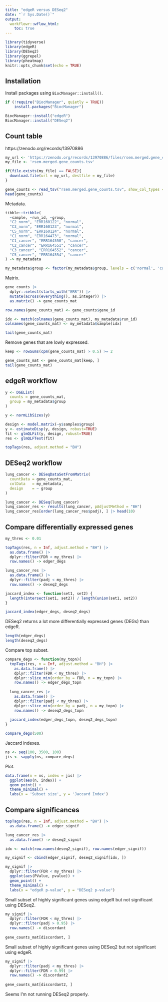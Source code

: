 ```yaml
---
title: "edgeR versus DESeq2"
date: "`r Sys.Date()`"
output:
  workflowr::wflow_html:
    toc: true
---
```


```r
library(tidyverse)
library(edgeR)
library(DESeq2)
library(ggrepel)
library(pheatmap)
knitr::opts_chunk$set(echo = TRUE)
```

## Installation

Install packages using `BiocManager::install()`.

```r
if (!require("BiocManager", quietly = TRUE))
    install.packages("BiocManager")

BiocManager::install("edgeR")
BiocManager::install("DESeq2")
```

## Count table

https://zenodo.org/records/13970886

```r
my_url <- 'https://zenodo.org/records/13970886/files/rsem.merged.gene_counts.tsv?download=1'
my_file <- 'rsem.merged.gene_counts.tsv'

if(file.exists(my_file) == FALSE){
  download.file(url = my_url, destfile = my_file)
}

gene_counts <- read_tsv("rsem.merged.gene_counts.tsv", show_col_types = FALSE)
head(gene_counts)
```

Metadata.

```r
tibble::tribble(
  ~sample, ~run_id, ~group,
  "C2_norm", "ERR160122", "normal",
  "C3_norm", "ERR160123", "normal",
  "C5_norm", "ERR160124", "normal",
  "C1_norm", "ERR164473", "normal",
  "C1_cancer", "ERR164550", "cancer",
  "C2_cancer", "ERR164551", "cancer",
  "C3_cancer", "ERR164552", "cancer",
  "C5_cancer", "ERR164554", "cancer"
) -> my_metadata

my_metadata$group <- factor(my_metadata$group, levels = c('normal', 'cancer'))
```

Matrix.

```r
gene_counts |>
  dplyr::select(starts_with("ERR")) |>
  mutate(across(everything(), as.integer)) |>
  as.matrix() -> gene_counts_mat

row.names(gene_counts_mat) <- gene_counts$gene_id

idx <- match(colnames(gene_counts_mat), my_metadata$run_id)
colnames(gene_counts_mat) <- my_metadata$sample[idx]

tail(gene_counts_mat)
```

Remove genes that are lowly expressed.

```r
keep <- rowSums(cpm(gene_counts_mat) > 0.5) >= 2

gene_counts_mat <- gene_counts_mat[keep, ]
tail(gene_counts_mat)
```

## edgeR workflow

```r
y <- DGEList(
  counts = gene_counts_mat,
  group = my_metadata$group
)

y <- normLibSizes(y)

design <- model.matrix(~y$samples$group)
y <- estimateDisp(y, design, robust=TRUE)
fit <- glmQLFit(y, design, robust=TRUE)
res <- glmQLFTest(fit)

topTags(res, adjust.method = "BH")
```

## DESeq2 workflow

```r
lung_cancer <- DESeqDataSetFromMatrix(
  countData = gene_counts_mat,
  colData   = my_metadata,
  design    = ~ group
)

lung_cancer <- DESeq(lung_cancer)
lung_cancer_res <- results(lung_cancer, pAdjustMethod = "BH")
lung_cancer_res[order(lung_cancer_res$padj), ] |> head(10)
```

## Compare differentially expressed genes

```r
my_thres <- 0.01

topTags(res, n = Inf, adjust.method = "BH") |>
  as.data.frame() |>
  dplyr::filter(FDR < my_thres) |>
  row.names() -> edger_degs

lung_cancer_res |>
  as.data.frame() |>
  dplyr::filter(padj < my_thres) |>
  row.names() -> deseq2_degs

jaccard_index <- function(set1, set2) {
  length(intersect(set1, set2)) / length(union(set1, set2))
}

jaccard_index(edger_degs, deseq2_degs)
```

DESeq2 returns a lot more differentially expressed genes (DEGs) than edgeR.

```r
length(edger_degs)
length(deseq2_degs)
```

Compare top subset.

```r
compare_degs <- function(my_topn){
  topTags(res, n = Inf, adjust.method = "BH") |>
    as.data.frame() |>
    dplyr::filter(FDR < my_thres) |>
    dplyr::slice_min(order_by = FDR, n = my_topn) |>
    row.names() -> edger_degs_topn
  
  lung_cancer_res |>
    as.data.frame() |>
    dplyr::filter(padj < my_thres) |>
    dplyr::slice_min(order_by = padj, n = my_topn) |>
    row.names() -> deseq2_degs_topn
  
  jaccard_index(edger_degs_topn, deseq2_degs_topn)
}

compare_degs(500)
```

Jaccard indexes.

```r
ns <- seq(100, 3500, 100)
jis <- sapply(ns, compare_degs)
```

Plot.

```r
data.frame(n = ns, index = jis) |>
  ggplot(aes(n, index)) +
  geom_point() +
  theme_minimal() +
  labs(x = 'Subset size', y = 'Jaccard Index')
```

## Compare significances

```r
topTags(res, n = Inf, adjust.method = "BH") |>
  as.data.frame() -> edger_signif

lung_cancer_res |>
  as.data.frame() -> deseq2_signif

idx <- match(row.names(deseq2_signif), row.names(edger_signif))

my_signif <- cbind(edger_signif, deseq2_signif[idx, ])

my_signif |>
  dplyr::filter(FDR < my_thres) |>
  ggplot(aes(PValue, pvalue)) +
  geom_point() +
  theme_minimal() +
  labs(x = "edgeR p-value", y = "DESeq2 p-value")
```

Small subset of highly significant genes using edgeR but not significant using DESeq2.

```r
my_signif |>
  dplyr::filter(FDR < my_thres) |>
  dplyr::filter(padj > 0.95) |>
  row.names() -> discordant
  
gene_counts_mat[discordant, ]
```

Small subset of highly significant genes using DESeq2 but not significant using edgeR.

```r
my_signif |>
  dplyr::filter(padj < my_thres) |>
  dplyr::filter(FDR > 0.99) |>
  row.names() -> discordant2
  
gene_counts_mat[discordant2, ]
```

Seems I'm not running DESeq2 properly.
